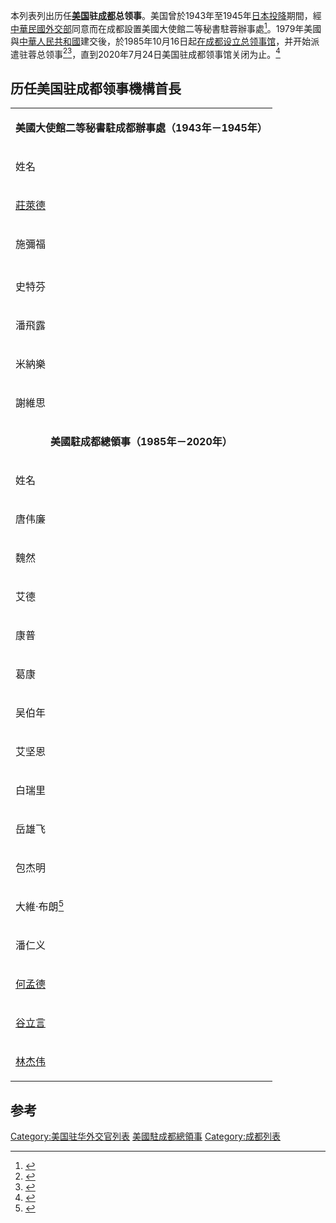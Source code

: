 本列表列出历任'''[[美国|美国]]驻[[成都|成都]]总领事'''。美国曾於1943年至1945年[[日本投降|日本投降]]期間，經[[中華民國外交部|中華民國外交部]]同意而在成都設置美國大使館二等秘書駐蓉辦事處<ref name="成都市外事志">{{Cite book |title=成都市外事志|work=成都市人民政府外事办公室|publisher=[[世界知识出版社|世界知识出版社]] |location=[[北京|北京]]  |date=1996 |isbn=7-5012-0798-4 }}</ref>{{rp|41}}。1979年美國與[[中華人民共和國|中華人民共和國]]建交後，於1985年10月16日起[[美国驻成都总领事馆|在成都设立总领事馆]]，并开始派遣驻蓉总领事<ref>{{cite web|url=http://sichuan.scol.cn/cddt/20051206/2005126111358.htm|title=美领馆到成都20年了|publisher=四川在线|date=2005-12-06}}{{dead link|date=2018年4月 |bot=InternetArchiveBot |fix-attempted=yes }}</ref><ref>{{cite web|url=http://www.scfao.gov.cn/info/detail.jsp?infoId=B000000550T|title=《四川外事志》-外国驻成都领事馆（署）|publisher=四川省人民政府外事办公室}}{{dead link|date=2018年4月 |bot=InternetArchiveBot |fix-attempted=yes }}</ref>，直到2020年7月24日美国驻成都领事馆关闭为止。<ref>{{cite web |title=中国外交部通知美方关闭美国驻成都总领事馆 |url=https://www.fmprc.gov.cn/web/zyxw/t1800357.shtml |website=[[中华人民共和国外交部|中华人民共和国外交部]] |accessdate=2020-07-24 |date=2020-07-24 |language=zh-cn |archive-date=2020-07-24 |archive-url=https://web.archive.org/web/20200724050339/https://www.fmprc.gov.cn/web/zyxw/t1800357.shtml |dead-url=no }}</ref>

== 历任美国驻成都领事機構首長 ==
{| class="wikitable" 
|- 
|colspan=6 bgcolor=#B1D2E2 height="1px"|<center>'''美國大使館二等秘書駐成都辦事處（1943年－1945年）'''</center>
|-
! 姓名
! 英文名
! 就任
! 離任
! 職銜
! 備註
|-
| [[莊萊德|莊萊德]]|| Everett F. Drumright || 1943年12月 || 1944年 || 二等秘書 ||<ref name="成都市外事志"/>{{rp|41}}

|-

| 施彌福|| Horoce Homale Smith || 1944年 || 1944年 || 二等秘書 ||
|-
| {{Link-en|柯樂博|Edmant Clubb}}|| Edmant Clubb || 1944年 || 1944年 || 二等秘書 ||

|-
| 史特芬|| H. E. Stevens || 1944年 || 1944年4月 || 二等秘書 ||後調蘭州<ref name="成都市外事志"/>{{rp|41}}

|-
| 潘飛露|| James K. Penfielu || 1944年4月 || 1944年12月 || 二等秘書 ||
|-
| 米納樂|| Charles S. Millet || 1944年12月 || 1945年1月 || 二等秘書 ||

|-
| 謝維思|| Richard M. Service|| 1944年12月 || 1945年下旬 || 二等秘書 ||與美國另一駐華外交官[[謝偉思|謝偉思]]（{{lang|en|John Service}}）非同人

|-
|colspan=6 bgcolor=#B1D2E2 height="1px"|<center>'''美國駐成都總領事（1985年－2020年）'''</center>
|-
! 姓名
! 英文名
! 就任
! 离任
! 職銜
! 备注
|-
| 唐伟廉 || William Wayt Thomas Jr. || 1985年9月13日 || 1988年 || 总领事 ||
|-
| 魏然 || Jan DeWilde || 1988年 || 1989年|| 总领事 ||因病返美<ref name="成都市外事志"/>{{rp|42}}
|-
| 艾德 || Marshall Adair || 1989年 || 1991年 || 总领事 ||
|-
| 康普 || Donald Camp || 1991年 || 1995年 || 总领事 ||
|-
| 葛康 || Cornelius M. Keur || 1995年 || 1999年 || 总领事 ||
|-
| 吴伯年 || Brian Woo || 1999年 || 2000年 || 总领事 ||
|-
| 艾坚恩 || Jonathan Aloisi || 2000年 || 2001年 || 总领事 ||
|-
| 白瑞里 || David Bleyle || 2001年 || 2003年 || 总领事 ||
|-
| 岳雄飞 || Jeffrey Moon || 2003年 || 2006年 || 总领事 ||
|-
| 包杰明 || James A. Boughner || 2006年6月 || 2009年 || 总领事 ||
|-
| 大維·布朗<ref>{{Cite web |title=美国驻成都总领事 |url=http://chengdu-ch.usembassy-china.org.cn/consul_general.html |publisher=[[美国驻成都总领事馆|美国驻成都总领事馆]] |archiveurl=https://web.archive.org/web/20160324164739/http://chengdu-ch.usembassy-china.org.cn/consul_general.html |archivedate=2016-03-24 |access-date=2020-10-09 |dead-url=no }}</ref> || David Edward Brown  || 2009年 || 2010年 || 总领事 || 與美國另一駐華外交官卜道維（{{lang|en|David G. Brown}}）非同人
|-
| 潘仁义 || Roy A. Perrin || 2010年 || 2011年 || 代理总领事 ||
|-
| [[何孟德|何孟德]] || Peter Haymond || 2011年9月 || 2014年 || 总领事 ||
|-
| [[谷立言|谷立言]] || Raymond Greene || 2014年9月 || 2017年 || 总领事 ||
|-
| [[林杰伟|林杰伟]] || Jim Mullinax || 2017年8月 || 2020年7月27日 || 总领事 || 妻子[[莊祖宜|莊祖宜]]<ref>{{cite web |url=https://china.usembassy-china.org.cn/zh/our-relationship-zh/cg-chengdu-zh/ |title=美国驻成都总领事林杰伟 |publisher=[[美国驻华大使馆|美国驻华大使馆]] |access-date=2020-08-28 |archive-url=https://web.archive.org/web/20201001014721/https://china.usembassy-china.org.cn/zh/our-relationship-zh/cg-chengdu-zh/ |archive-date=2020-10-01 |dead-url=yes }}</ref>为[[中華民國國民|中华民国国民]]。
|}

==参考==
{{reflist}}

{{美国驻华使领馆}}

[[Category:美国驻华外交官列表|Category:美国驻华外交官列表]]
[[Category:美國駐成都總領事|]]
[[Category:成都列表|Category:成都列表]]